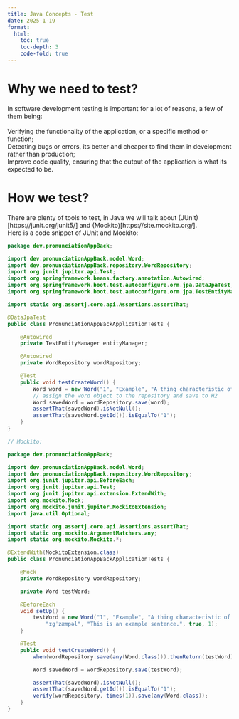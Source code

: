 ```yaml
---
title: Java Concepts - Test
date: 2025-1-19
format:
  html:
    toc: true
    toc-depth: 3
    code-fold: true
---
```


# Why we need to test?

In software development testing is important for a lot of reasons, a few of them being:
<br>
<br>
Verifying the functionality of the application, or a specific method or function;<br>
Detecting bugs or errors, its better and cheaper to find them in development rather than production;<br>
Improve code quality, ensuring that the output of the application is what its expected to be.<br>

# How we test?

There are plenty of tools to test, in Java we will talk about (JUnit)[https://junit.org/junit5/] and (Mockito)[https://site.mockito.org/].
<br>
Here is a code snippet of JUnit and Mockito:
```java
package dev.pronunciationAppBack;

import dev.pronunciationAppBack.model.Word;
import dev.pronunciationAppBack.repository.WordRepository;
import org.junit.jupiter.api.Test;
import org.springframework.beans.factory.annotation.Autowired;
import org.springframework.boot.test.autoconfigure.orm.jpa.DataJpaTest;
import org.springframework.boot.test.autoconfigure.orm.jpa.TestEntityManager;

import static org.assertj.core.api.Assertions.assertThat;

@DataJpaTest
public class PronunciationAppBackApplicationTests {

	@Autowired
	private TestEntityManager entityManager;

	@Autowired
	private WordRepository wordRepository;

	@Test
	public void testCreateWord() {
		Word word = new Word("1", "Example", "A thing characteristic of its kind", "ɪɡˈzæmpəl", "This is an example sentence.", true, 1);
		// assign the word object to the repository and save to H2
		Word savedWord = wordRepository.save(word);
		assertThat(savedWord).isNotNull();
		assertThat(savedWord.getId()).isEqualTo("1");
	}
}

// Mockito:

package dev.pronunciationAppBack;

import dev.pronunciationAppBack.model.Word;
import dev.pronunciationAppBack.repository.WordRepository;
import org.junit.jupiter.api.BeforeEach;
import org.junit.jupiter.api.Test;
import org.junit.jupiter.api.extension.ExtendWith;
import org.mockito.Mock;
import org.mockito.junit.jupiter.MockitoExtension;
import java.util.Optional;

import static org.assertj.core.api.Assertions.assertThat;
import static org.mockito.ArgumentMatchers.any;
import static org.mockito.Mockito.*;

@ExtendWith(MockitoExtension.class)
public class PronunciationAppBackApplicationTests {

    @Mock
    private WordRepository wordRepository;

    private Word testWord;

    @BeforeEach
    void setUp() {
        testWord = new Word("1", "Example", "A thing characteristic of its kind", 
            "ɪɡˈzæmpəl", "This is an example sentence.", true, 1);
    }

    @Test
    public void testCreateWord() {
        when(wordRepository.save(any(Word.class))).thenReturn(testWord);

        Word savedWord = wordRepository.save(testWord);

        assertThat(savedWord).isNotNull();
        assertThat(savedWord.getId()).isEqualTo("1");
        verify(wordRepository, times(1)).save(any(Word.class));
    }
}
```